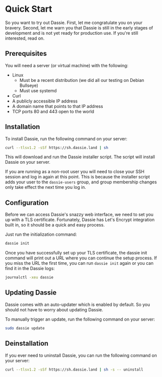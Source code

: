 # Quick Start

So you want to try out Dassie. First, let me congratulate you on your bravery. Second, let me warn you that Dassie is still in the early stages of development and is not yet ready for production use. If you're still interested, read on.

## Prerequisites

You will need a server (or virtual machine) with the following:

* Linux
  * Must be a recent distribution (we did all our testing on Debian Bullseye)
  * Must use systemd
* Curl
* A publicly accessible IP address
* A domain name that points to that IP address
* TCP ports 80 and 443 open to the world

## Installation

To install Dassie, run the following command on your server:

```sh
curl --tlsv1.2 -sSf https://sh.dassie.land | sh
```

This will download and run the Dassie installer script. The script will install Dassie on your server.

If you are running as a non-root user you will need to close your SSH session and log in again at this point. This is because the installer script adds your user to the `dassie-users` group, and group membership changes only take effect the next time you log in.

## Configuration

Before we can access Dassie's snazzy web interface, we need to set you up with a TLS certificate. Fortunately, Dassie has Let's Encrypt integration built in, so it should be a quick and easy process.

Just run the initialization command:

```sh
dassie init
```

Once you have successfully set up your TLS certificate, the dassie init command will print out a URL where you can continue the setup process. If you miss the URL the first time, you can run `dassie init` again or you can find it in the Dassie logs:

```sh
journalctl -xeu dassie
```

## Updating Dassie

Dassie comes with an auto-updater which is enabled by default. So you should not have to worry about updating Dassie.

To manually trigger an update, run the following command on your server:

```sh
sudo dassie update
```


## Deinstallation

If you ever need to uninstall Dassie, you can run the following command on your server:

```sh
curl --tlsv1.2 -sSf https://sh.dassie.land | sh -s -- uninstall
```
